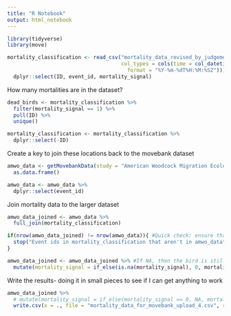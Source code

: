 ```yaml
---
title: "R Notebook"
output: html_notebook
---
```


```r
library(tidyverse)
library(move)
```

```r
mortality_classification <- read_csv("mortality_data_revised_by_judgement.csv",
                                     col_types = cols(time = col_datetime(
                                       format = "%Y-%m-%dT%H:%M:%SZ"))) %>% 
  dplyr::select(ID, event_id, mortality_signal)
```

How many mortalities are in the dataset?
```r
dead_birds <- mortality_classification %>% 
  filter(mortality_signal == 1) %>% 
  pull(ID) %>% 
  unique() 

mortality_classification <- mortality_classification %>% 
  dplyr::select(-ID)
```

Create a key to join these locations back to the movebank dataset
```r
amwo_data <- getMovebankData(study = "American Woodcock Migration Ecology in Eastern North America", login = readRDS("movebank_credentials.rds"), removeDuplicatedTimestamps=TRUE, timestamp_end = "20220731000000000") %>% 
  as.data.frame()

amwo_data <- amwo_data %>% 
  dplyr::select(event_id)
```

Join mortality data to the larger dataset
```r
amwo_data_joined <- amwo_data %>% 
  full_join(mortality_classification)

if(nrow(amwo_data_joined) != nrow(amwo_data)){ #Quick check: ensure that there are no event ids in mortality_classification that aren't in amwo_data
  stop("Event ids in mortality_classification that aren't in amwo_data")
}

amwo_data_joined <- amwo_data_joined %>% #If NA, then the bird is still alive
  mutate(mortality_signal = if_else(is.na(mortality_signal), 0, mortality_signal))
```

Write the results- doing it in small pieces to see if I can get anything to work
```r
amwo_data_joined %>% 
  # mutate(mortality_signal = if_else(mortality_signal == 0, NA, mortality_signal)) %>% 
  write.csv(x = ., file = "mortality_data_for_movebank_upload_4.csv", row.names = FALSE, quote = FALSE, na = "") #, eol = "\r\n", fileEncoding = "UTF8"
```

